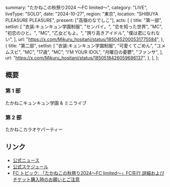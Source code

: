  summary: "たかねこの秋祭り2024 〜FC limited〜",
  category: "LIVE",
  liveType: "SOLO",
  date: "2024-10-27",
  region: "東京",
  location: "SHIBUYA PLEASURE PLEASURE",
  present: ["高嶺のなでしこ"],
  acts: [
    {
      title: "第一部",
      setlist: [
        "衣装:キュンキュン学園制服",
        "センパイ。",
        "恋を知った世界",
        "MC",
        "初恋のひと。",
        "MC",
        "乙女どもよ。",
        "誇り高きアイドル",
        "僕は君になれない",
      ],
      url: "https://x.com/Mikuru_hositani/status/1850452000531775584",
    },
    {
      title: "第二部",
      setlist: [
        "衣装:キュンキュン学園制服",
        "可愛くてごめん",
        "ユメムスビ",
        "MC",
        "17歳",
        "MC",
        "I’M YOUR IDOL",
        "月曜日の憂鬱",
        "ファンサ",
      ],
      url: "https://x.com/Mikuru_hositani/status/1850518426059686137",
    },
  ],
};

## 概要

### 第 1 部

たかねこキュンキュン学園 & ミニライブ

### 第 2 部

たかねこカラオケパーティー

## リンク

- [公式ニュース](https://takanenonadeshiko.jp/10月252627日「たかねこの秋祭り2024〜fc-limited〜」開催決定！/)
- [公式スケジュール](https://takanenonadeshiko.jp/?p=2301)
- [FC トピック: 「たかねこの秋祭り2024〜FC limited〜」FC先行 詳細およびチケット購入時のお願いとご注意](https://takanekofc.com/topics/public/_/f25fb2r3umt2tnf6.html)

